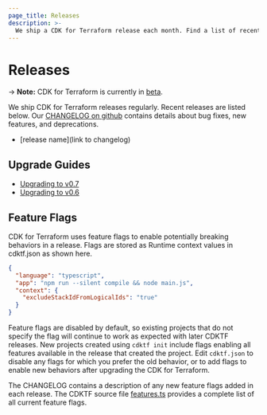```yaml
---
page_title: Releases
description: >-
  We ship a CDK for Terraform release each month. Find a list of recent releases and a link to our changelog.
---
```


# Releases

-> **Note:** CDK for Terraform is currently in [beta](#project-maturity-and-production-readiness).

We ship CDK for Terraform releases regularly. Recent releases are listed below. Our [CHANGELOG on github](https://github.com/hashicorp/terraform-cdk/blob/main/CHANGELOG.md) contains details about bug fixes, new features, and deprecations.

- [release name](link to changelog)

## Upgrade Guides

- [Upgrading to v0.7](/cdktf/release/upgrade-guide-v0-7)
- [Upgrading to v0.6](/cdktf/release/upgrade-guide-v0-6)

## Feature Flags

CDK for Terraform uses feature flags to enable potentially breaking behaviors in a release. Flags are stored as Runtime context values in cdktf.json as shown here.

```json
{
  "language": "typescript",
  "app": "npm run --silent compile && node main.js",
  "context": {
    "excludeStackIdFromLogicalIds": "true"
  }
}
```

Feature flags are disabled by default, so existing projects that do not specify the flag will continue to work as expected with later CDKTF releases. New projects created using `cdktf init` include flags enabling all features available in the release that created the project. Edit `cdktf.json` to disable any flags for which you prefer the old behavior, or to add flags to enable new behaviors after upgrading the CDK for Terraform.

The CHANGELOG contains a description of any new feature flags added in each release. The CDKTF source file [features.ts](https://github.com/hashicorp/terraform-cdk/blob/main/packages/cdktf/lib/features.ts) provides a complete list of all current feature flags.
